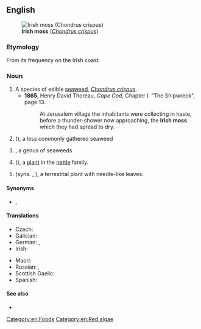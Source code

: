 ==English==
[[Image:Haeckel Florideae Chondrus crispus.png|thumb|'''Irish moss''' (''[[Chondrus crispus]]'')]]

===Etymology===
{{sense|seaweed}} From its frequency on the Irish coast.

===Noun===
{{en-noun|-}}
{{wikipedia}}

# A species of edible [[seaweed]], ''[[Chondrus crispus]]''.
#* '''1865''', Henry David Thoreau, ''Cape Cod'', Chapter I. "The Shipwreck", page 13.
#*: At Jerusalem village the inhabitants were collecting in haste, before a thunder-shower now approaching, the '''Irish moss''' which they had spread to dry.
# {{taxlink|Mastocarpus stellatus|species|ver=200629}} ({{vern|false Irish moss}}), a less commonly gathered seaweed
# {{taxlink|Gracilaria|genus|ver=200629}}, a genus of seaweeds
# {{taxlink|Soleirolia soleirolii|species|ver=200629}} ({{vern|angel's tears}}), a [[plant]] in the [[nettle]] family.
# {{taxlink|Sagina alexandrae|species|ver=200629}} (syns. {{taxlink|Sagina subulata|species|ver=200629}}, {{taxlink|Arenaria verna|species|ver=200629}}), a terrestrial plant with needle-like leaves.

====Synonyms====
* {{sense|edible seaweed}} {{l|en|carrageen}}, {{l|en|carrageen moss}}

====Translations====
{{trans-top|edible seaweed}}
* Czech: {{t|cs|irský mech|m}}
* Galician: {{t+|gl|carrapucho|m}}
* German: {{t|de|Knorpeltang|m}}, {{t|de|Irisch Moos|n}}
* Irish: {{t|ga|carraigín|m}}
{{trans-mid}}
* Maori: {{t|mi|rehia}}
* Russian: {{t|ru|ирла́ндский мох|m}}, {{t|ru|жемчу́жный мох|m}}
* Scottish Gaelic: {{t|gd|cairgein|m}}
* Spanish: {{t|es|musgo de Irlanda|m}}
{{trans-bottom}}

====See also====
* {{l|en|carrageenan}}

[[Category:en:Foods]]
[[Category:en:Red algae]]